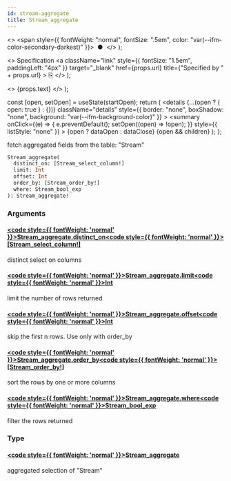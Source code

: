 ```yaml
---
id: stream-aggregate
title: Stream_aggregate
---
```


<head>
  <meta content="noindex" name="robots" />
  <meta charset="utf-8" />
</head>

  <>
    <span style={{ fontWeight: "normal", fontSize: ".5em", color: "var(--ifm-color-secondary-darkest)" }}>
      &nbsp;●&nbsp;
    </span>
  </>
);

  <>
    Specification
    <a
      className="link"
      style={{ fontSize: "1.5em", paddingLeft: "4px" }}
      target="_blank"
      href={props.url}
      title={"Specified by " + props.url}
    >
      ⎘
    </a>
  </>
);

  <>
    <span className={props.class}>{props.text}</span>
  </>
);


  const [open, setOpen] = useState(startOpen);
  return (
    <details
      {...(open ? { open: true } : {})}
      className="details"
      style={{ border: "none", boxShadow: "none", background: "var(--ifm-background-color)" }}
    >
      <summary
        onClick={(e) => {
          e.preventDefault();
          setOpen((open) => !open);
        }}
        style={{ listStyle: "none" }}
      >
        {open ? dataOpen : dataClose}
      </summary>
      {open && children}
    </details>
  );
};

fetch aggregated fields from the table: "Stream"

```graphql
Stream_aggregate(
  distinct_on: [Stream_select_column!]
  limit: Int
  offset: Int
  order_by: [Stream_order_by!]
  where: Stream_bool_exp
): Stream_aggregate!
```

### Arguments

#### [<code style={{ fontWeight: 'normal' }}>Stream_aggregate.<b>distinct_on</b></code>](#)<Bullet />[<code style={{ fontWeight: 'normal' }}><b>[Stream_select_column!]</b></code>](/docs/api/lockup/graphql/envio/enums/stream-select-column.mdx) <Badge class="badge badge--secondary " text="list"/> <Badge class="badge badge--secondary " text="enum"/>

distinct select on columns

#### [<code style={{ fontWeight: 'normal' }}>Stream_aggregate.<b>limit</b></code>](#)<Bullet />[<code style={{ fontWeight: 'normal' }}><b>Int</b></code>](/docs/api/lockup/graphql/envio/scalars/int.mdx) <Badge class="badge badge--secondary " text="scalar"/>

limit the number of rows returned

#### [<code style={{ fontWeight: 'normal' }}>Stream_aggregate.<b>offset</b></code>](#)<Bullet />[<code style={{ fontWeight: 'normal' }}><b>Int</b></code>](/docs/api/lockup/graphql/envio/scalars/int.mdx) <Badge class="badge badge--secondary " text="scalar"/>

skip the first n rows. Use only with order_by

#### [<code style={{ fontWeight: 'normal' }}>Stream_aggregate.<b>order_by</b></code>](#)<Bullet />[<code style={{ fontWeight: 'normal' }}><b>[Stream_order_by!]</b></code>](/docs/api/lockup/graphql/envio/inputs/stream-order-by.mdx) <Badge class="badge badge--secondary " text="list"/> <Badge class="badge badge--secondary " text="input"/>

sort the rows by one or more columns

#### [<code style={{ fontWeight: 'normal' }}>Stream_aggregate.<b>where</b></code>](#)<Bullet />[<code style={{ fontWeight: 'normal' }}><b>Stream_bool_exp</b></code>](/docs/api/lockup/graphql/envio/inputs/stream-bool-exp.mdx) <Badge class="badge badge--secondary " text="input"/>

filter the rows returned

### Type

#### [<code style={{ fontWeight: 'normal' }}><b>Stream_aggregate</b></code>](/docs/api/lockup/graphql/envio/objects/stream-aggregate.mdx) <Badge class="badge badge--secondary " text="object"/>

aggregated selection of "Stream"

